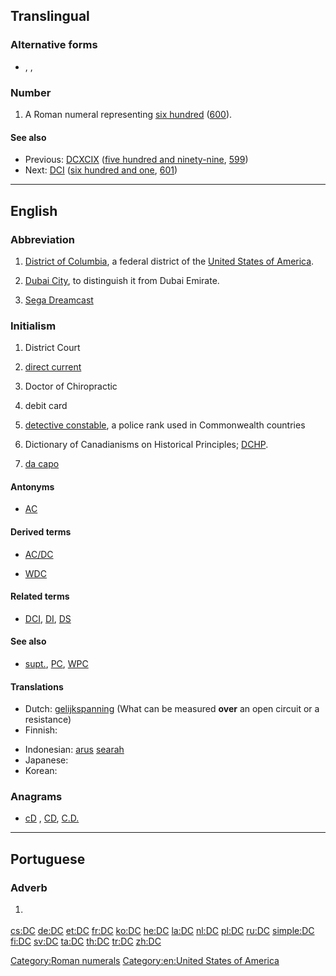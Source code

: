 {{also|dc|Dc|dC|D&C|D.C.|d.C.}}
==Translingual==

===Alternative forms===
* {{sense|roman numeral}} {{l|mul|dc}}, {{l|mul|DLL}}, {{l|mul|dll}}

===Number===
{{mul-number}}

# A Roman numeral representing [[six hundred]] ([[600]]).

====See also====
* Previous: [[DCXCIX]] ([[five hundred and ninety-nine]], [[599]])
* Next: [[DCI]] ([[six hundred and one]], [[601]])

[[Category:Roman numerals]]

----

==English==

===Abbreviation===
{{rfc-header|Abbreviation}}
{{head|en|abbreviation}}

# {{lb|en|geography}} [[District of Columbia]], a federal district of the [[United States of America]].
# {{lb|en|geography}} [[Dubai City]], to distinguish it from Dubai Emirate.
# [[w:Sega Dreamcast|Sega Dreamcast]]

===Initialism===
{{rfc-header|Initialism}}
{{head|en|initialism}}

# {{lb|en|legal}} District Court
# {{lb|en|electrical}} [[direct current]]
# {{lb|en|degree}} Doctor of Chiropractic
# {{lb|en|banking}} debit card
# {{lb|en|law enforcement}} [[detective constable]], a police rank used in Commonwealth countries
# Dictionary of Canadianisms on Historical Principles; [[DCHP]].
# {{lb|en|music}} [[da capo]]

====Antonyms====
* {{sense|electrical}} [[AC]]

====Derived terms====
* [[AC/DC]]
* {{sense|law enforcement}} [[WDC]]

====Related terms====
* {{sense|law enforcement}} [[DCI]], [[DI]], [[DS]]

====See also====
* {{sense|law enforcement}} [[supt.]], [[PC]], [[WPC]]

====Translations====
{{trans-top|direct current}}
* Dutch: [[gelijkspanning]] (What can be measured '''over''' an open circuit or a resistance)
* Finnish: {{t+|fi|tasavirta}}
{{trans-mid}}
* Indonesian: [[arus]] [[arah|searah]]
* Japanese: {{t|ja|直流|tr=ちょくりゅう, chokuryū}}
* Korean: {{t|ko|직류|tr=[[直流]], jikryu}}
{{trans-bottom}}

===Anagrams===
* [[cD#English|cD]] , [[CD#English|CD]], [[C.D.#English|C.D.]]

[[Category:en:United States of America]]

----

==Portuguese==

===Adverb===
{{pt-adv|-}}

# {{l|en|AD}} {{gloss|after the birth of Christ}}

[[cs:DC]]
[[de:DC]]
[[et:DC]]
[[fr:DC]]
[[ko:DC]]
[[he:DC]]
[[la:DC]]
[[nl:DC]]
[[pl:DC]]
[[ru:DC]]
[[simple:DC]]
[[fi:DC]]
[[sv:DC]]
[[ta:DC]]
[[th:DC]]
[[tr:DC]]
[[zh:DC]]